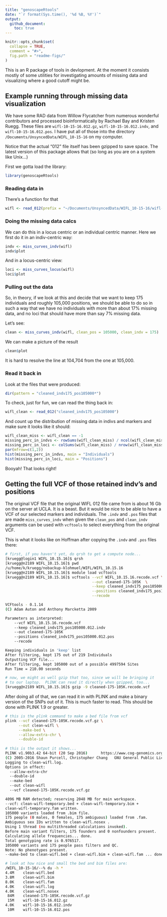 ```yaml
---
title: "genoscapeRtools"
date: "`r format(Sys.time(), '%d %B, %Y')`"
output: 
  github_document:
    toc: true
---
```


<!-- README.md is generated from README.Rmd. Please edit that file -->

```r
knitr::opts_chunk$set(
  collapse = TRUE,
  comment = "#>",
  fig.path = "readme-figs/"
)
```

This is an R package of tools in devlopment.  At the moment it consists mostly of 
some utilities for investigating amounts of missing data and visualizing where
a good cutoff might be.

## Example running through missing data visualization

We have some RAD data from Willow Flycatcher from numerous wonderful contributors and 
processed bioinformatically by Rachael Bay and Kristen Ruegg.  These files are
`wifl-10-15-16.012.gz`, `wifl-10-15-16.012.indv`, and `wifl-10-15-16.012.pos`. I have put all of those into
the directory `/Documents/UnsyncedData/WIFL_10-15-16` on my computer.

Notice that the actual "012" file itself has been gzipped to save space.  The latest version of
this package allows that (so long as you are on a system like Unix...)

First we gotta load the library:
```r
library(genoscapeRtools)
```

### Reading data in
There's a function for that
```r
wifl <- read_012(prefix = "~/Documents/UnsyncedData/WIFL_10-15-16/wifl-10-15-16", gz = TRUE)
```

### Doing the missing data calcs
We can do this in a locus centric or an individual centric manner.  Here we first do it 
in an indiv-centric way:
```r
indv <- miss_curves_indv(wifl)
indv$plot
```

And in a locus-centric view:
```r
loci <- miss_curves_locus(wifl)
loci$plot
```

### Pulling out the data
So, in theory, if we look at this and decide that we want to keep 175 individuals
and roughly 105,000 positions, we should be able to do so in such a way that we
have no individuals with more than about 17% missing data, and no loci that
should have more than say 7% missing data.

Let's see:
```r
clean <- miss_curves_indv(wifl, clean_pos = 105000, clean_indv = 175)

```
We can make a picture of the result
```r
clean$plot
```

It is hard to resolve the line at 104,704 from the one at 105,000.  

### Read it back in

Look at the files that were produced:
```r
dir(pattern = "cleaned_indv175_pos105000*")
```

To check, just for fun, we can read the thing back in:
```r
wifl_clean <- read_012("cleaned_indv175_pos105000")
```

And count up the distribution of missing data in indivs and markers and make sure it looks like it should:
```r
wifl_clean_miss <- wifl_clean == -1
missing_perc_in_indvs <- rowSums(wifl_clean_miss) / ncol(wifl_clean_miss)
missing_perc_in_loci <- colSums(wifl_clean_miss) / nrow(wifl_clean_miss)
par(mfrow=c(1,2))
hist(missing_perc_in_indvs, main = "Individuals")
hist(missing_perc_in_loci, main = "Positions")
```

Booyah!  That looks right!


## Getting the full VCF of those retained indv's and positions

The original VCF file that the original WIFL 012 file came from is about 16 Gb on the 
server at UCLA.  It is a beast.  But it would be nice to be able to have a VCF of
our selected markers and individuals.  The `.indv` and `.pos` files that are
made `miss_curves_indv` when given the `clean_pos` and `clean_indv` arguments can
be used with `vcftools` to select everything from the original VCF.

This is what it looks like on Hoffman after copying the `.indv` and `.pos` files
there:
```sh
# first, if you haven't yet, do qrsh to get a compute node...
[kruegg@login1 WIFL_10.15.16]$ qrsh
[kruegg@n2189 WIFL_10.15.16]$ pwd
/u/home/k/kruegg/nobackup-klohmuel/WIFL/WIFL_10.15.16
[kruegg@n2189 WIFL_10.15.16]$ module load vcftools
[kruegg@n2189 WIFL_10.15.16]$ vcftools --vcf WIFL_10.15.16.recode.vcf \
                                       --out cleaned-175-105K  \
                                       --keep cleaned_indv175_pos105000.012.indv \
                                       --positions cleaned_indv175_pos105000.012.pos \
                                       --recode 

VCFtools - 0.1.14
(C) Adam Auton and Anthony Marcketta 2009

Parameters as interpreted:
	--vcf WIFL_10.15.16.recode.vcf
	--keep cleaned_indv175_pos105000.012.indv
	--out cleaned-175-105K
	--positions cleaned_indv175_pos105000.012.pos
	--recode

Keeping individuals in 'keep' list
After filtering, kept 175 out of 219 Individuals
Outputting VCF file...
After filtering, kept 105000 out of a possible 4997594 Sites
Run Time = 210.00 seconds

# now, we might as well gzip that too, since we will be bringing it
# to our laptop.  PLINK can read it directly when gzipped, too...
[kruegg@n2189 WIFL_10.15.16]$ gzip -9 cleaned-175-105K.recode.vcf 
```

After doing all of that, we can read it in with PLINK and make a binary version of the SNPs 
out of it.  This is much faster to read.  This should be done with PLINK 1.9 or greater.
```sh
# this is the plink command to make a bed file from vcf
plink --vcf cleaned-175-105K.recode.vcf.gz \
      --out clean-wifl \
      --make-bed \
      --allow-extra-chr \
      --double-id
      
# this is the output it shows...
PLINK v1.90b3.42 64-bit (20 Sep 2016)      https://www.cog-genomics.org/plink2
(C) 2005-2016 Shaun Purcell, Christopher Chang   GNU General Public License v3
Logging to clean-wifl.log.
Options in effect:
  --allow-extra-chr
  --double-id
  --make-bed
  --out clean-wifl
  --vcf cleaned-175-105K.recode.vcf.gz

4096 MB RAM detected; reserving 2048 MB for main workspace.
--vcf: clean-wifl-temporary.bed + clean-wifl-temporary.bim +
clean-wifl-temporary.fam written.
105000 variants loaded from .bim file.
175 people (0 males, 0 females, 175 ambiguous) loaded from .fam.
Ambiguous sex IDs written to clean-wifl.nosex .
Using 1 thread (no multithreaded calculations invoked).
Before main variant filters, 175 founders and 0 nonfounders present.
Calculating allele frequencies... done.
Total genotyping rate is 0.976517.
105000 variants and 175 people pass filters and QC.
Note: No phenotypes present.
--make-bed to clean-wifl.bed + clean-wifl.bim + clean-wifl.fam ... done.

# look at how nice and small the bed and bim files are:
/WIFL_10-15-16/--% du -h *
4.4M	clean-wifl.bed
3.8M	clean-wifl.bim
8.0K	clean-wifl.fam
4.0K	clean-wifl.log
4.0K	clean-wifl.nosex
 84M	cleaned-175-105K.recode.vcf.gz
 15M	wifl-10-15-16.012.gz
4.0K	wifl-10-15-16.012.indv
 10M	wifl-10-15-16.012.pos

```



